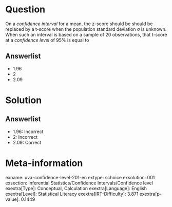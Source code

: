 Question
========

On a *confidence interval* for a mean, the z-score should be should be replaced by a t-score when the population standard deviation σ is unknown. When such an interval is based on a sample of 20 observations, that t-score at a *confidence level* of 95% is equal to

Answerlist
----------

* 1.96
* 2
* 2.09

Solution
========

Answerlist
----------

* 1.96: Incorrect
* 2: Incorrect
* 2.09: Correct

Meta-information
================
exname: uva-confidence-level-201-en
extype: schoice
exsolution: 001
exsection: Inferential Statistics/Confidence Intervals/Confidence level
exextra[Type]: Conceptual, Calculation
exextra[Language]: English
exextra[Level]: Statistical Literacy
exextra[IRT-Difficulty]: 3.871
exextra[p-value]: 0.1449
